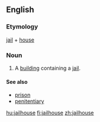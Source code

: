 ==English==

===Etymology===
[[jail]] + [[house]]

===Noun===
{{en-noun}}

# A [[building]] containing a [[jail]].

====See also====
* [[prison]]
* [[penitentiary]]

[[hu:jailhouse]]
[[fi:jailhouse]]
[[zh:jailhouse]]